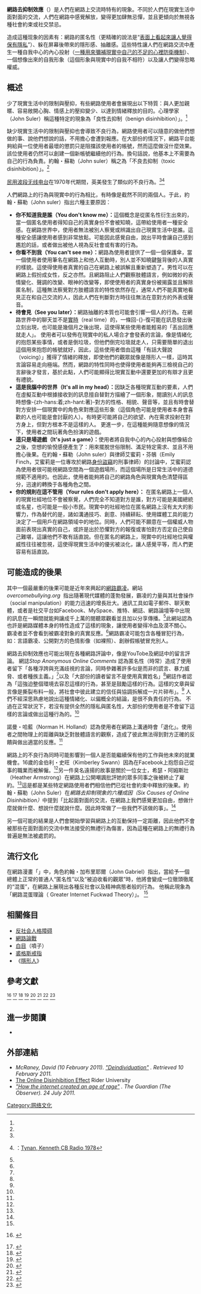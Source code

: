 {{TA|G1=IT}}
'''網路去抑制效應'''（{{lang-en|Online Disinhibition Effect}}）是人們在網路上交流時特有的現象。不同於人們在現實生活中面對面的交流，人們在網路中感覺解放，變得更加肆無忌憚，並且更傾向於無視各種社會約束或社交禁忌。

造成這種现象的因素有：網路的匿名性（更精確的說法是“[[网络隐私|表面上看起來讓人覺得保有隱私]]”）、躲在屏幕後帶來的隱形感、抽離感。這些特性讓人們在網路交流中產生一種自我中心的內心投射（[[心力内投|一種用來彌補現實中自己的不足的心裡防衛機制]]）、一個想像出來的自我形象（這個形象與現實中的自我不相符）以及讓人們變得忽略權威。

== 概述 ==
<span>少了現實生活中的限制與壓抑，有些網路使用者會展現出以下特質：與人更加親暱、容易敞開心胸、情感上的壓抑變少、以達到情緒釋放的目的。心理學家{{tsl|en|John_Suler|約翰・蘇勒}}（John Suler）稱這種特定的現象為「良性去抑制（benign disinhibition）」</span>。<ref name="Suler20040728"/>

缺少現實生活中的限制與壓抑也會導致不良行為，網路使用者可以隨意的做他們想做的事、說他們想說的話，不用擔心會遭到報應。在大部份的情況下，網路平台能夠給與一位使用者最壞的懲罰只是阻擋該使用者的帳號，然而這麼做沒什麼效果。該位使用者仍然可以創建一個新帳號繼續他的行為。換句話說，他基本上不需要為自己的行為負責。約翰・蘇勒（John suler）稱之為「不良去抑制（toxic disinhibition）<span>」。</span><ref name="Suler20040728"/>

[[民用波段无线电台|民用波段无线电台]]在1970年代期間，英美發生了類似的不良行為。<ref name="tynan19780220"/><ref name="Rudder2014">{{cite book|author=Christian Rudder|title=Dataclysm: Love, Sex, Race, and Identity--What Our Online Lives Tell Us about Our Offline Selves|url=https://books.google.com/books?id=-xEcAwAAQBAJ|date=9 September 2014|origyear=2014|pages=304pages|publisher=Crown/Archetype|isbn=978-0-385-34738-9}}：[https://books.google.com/books?id=-xEcAwAAQBAJ&pg=PT266&lpg=PT266&dq=Tynan,+Kenneth++CB+Radio+1978&source=bl&ots=ycMY66iqjD&sig=mkX7xA2Lvvl-6GH8ARWXBkZAg_I&sa=X&ved=0ahUKEwjV5Kfl1NLQAhUPkRQKHe6gCuoQ6AEIHjAA#v=onepage&q=Tynan%2C%20Kenneth%20%20CB%20Radio%201978&f=false Tynan, Kenneth  CB Radio 1978]</ref>

人們網路上的行為與現實中的行為相比，有時像是截然不同的兩個人。于此，約翰・蘇勒（John suler）指出六種主要原因：
*'''你不知道我是誰（You don't know me）：'''這個概念是從匿名性衍生出來的，當一個匿名使用者得知自己的真實身份不會被知曉，這帶給使用者一種安全感。在網路世界中，使用者無法被別人察覺或辨識出自己現實生活中是誰。這種安全感讓使用者感到非常放鬆。可能因此感覺自由，說出平時會讓自己感到尷尬的話，或者做出被他人視為反社會或有害的行為。
*'''你看不到我（You can't see me）：'''網路為使用者提供了一個一個保護傘，當一個使用者使用筆名在網路上和他人互動時，別人並不知曉鍵盤背後的人真實的樣貌。這使得使用者真實的自己在網路上被誤解且重新塑造了。男性可以在網路上假扮成女性，反之亦然。且網路阻止人們觀察肢體語言，例如微妙的表情變化、聲調的改變、眼神的改變等，即使使用者的真實身份被揭露並且解除匿名制，這種無法察覺對方肢體語言的特性依然存在，通常人們不能真實地看見正在和自己交流的人，因此人們在判斷對方時往往無法在意對方的外表或聲音。
*'''待會見（See you later）：'''網路抽離的本質也可能會引響一個人的行為。在網路世界中的聊天並不是[[實時|實時]]（real time）的，一條回-{}-復可能在訊息發出後立刻出現，也可能是幾個月之後出現，這使得某些使用者能輕易的「丟出回應就走人」。 使用者可以發佈在現實中的私人場合才會發表的言論，像是情緒化的抱怨某些事情，或者是倒垃圾，但他們倒完垃圾就走人，只需要簡單的退出這個用來抱怨的帳號就好，因此，這些使用者借由這種「有話大聲說（voicing）」獲得了情緒的釋放，即使他們的觀眾就像是隱形人一樣，這時其言論容易走向極端。然而，網路的特性同時也使得使用者能夠再三檢視自己的言辭後才發言，基於此點，人們可能顯得比現實互動中還要更加的有辯才且更有禮貌。
*'''這是我腦中的世界（It's all in my head）：'''因缺乏各種現實互動的要素，人們在虛擬互動中根據接收到的訊息擅自替對方描繪了一個形象，閱讀別人的訊息時想像-{zh-hans:着;zh-hant:著}-對方的性格、相貌、聲音等，並且有時會替對方安排一個現實中的角色來對應這些形象（這個角色可能是使用者本身會喜歡的人也可能是會討厭的人）。有時更可能將自己的欲望、內在需求投射在對方身上，但對方根本不是這樣的人。 更進一步，在這種能夠隨意想像的情況下，使用者之間玩著角色扮演的遊戲。
*'''這只是場遊戲（It's just a game）：'''使用者將自我中心的內心投射與想像結合之後，空想的愉悅感便產生了：用來擺脫世俗限制、滿足特定需求、並且不用擔心後果。在約翰・蘇勒（John suler）與律師艾蜜莉・芬鵸（Emily Finch，艾蜜莉是一位專攻於網路[[身份盗窃|身份盜竊]]的刑事律師）的討論中，艾蜜莉認為使用者很可能視網路空間為一個遊戲場所，而這個場所是日常生活中的道德規範不適用的。也因此，使用者能夠將自己的網路角色與現實角色清楚得區分，迅速的轉換于各種角色之間。 
*'''你的規則在這不管用（Your rules don't apply here）：''' 在匿名網路上一個人的現實社經地位不會被察覺，人們完全不知道對方是誰，對方可能是美國總統或名星，也可能是一般小市民。現實中的社經地位在匿名網路上沒有太大的影響力，作為替代的是，諸如溝通技巧、創意、持續耕耘、使用媒體工具的能力決定了一個用戶在網路領域中的地位。同時，人們可能不願意在一個權威人物面前表現出真實的自己，或許是出於恐懼對方的報復或害怕對方否定自己使自己難堪，這讓他們不敢有話直說。但在匿名的網路上，現實中的社經地位與權威性往往被忽視，這使得現實生活中的優劣被淡化，讓人感覺平等，而人們更容易有話直說。

== 可能造成的後果 ==
其中一個最嚴重的後果可能是近年來興起的[[網路霸凌|網路霸凌]]。網站''overcomebullying.org''  指出隨著現代媒體的蓬勃發展，霸凌的力量與其社會操作（social manipulation）的能力迅速的增長壯大。通訊工具如電子郵件、聊天軟體，或者是社交平台如Facebook、MySpace、推特、網誌、網路論壇等中出現的訊息在一瞬間就能夠讓成千上萬的閱聽眾觀看並且加以分享傳播。<ref name="Overcomebullying.org"/>此網站認為也許是網路媒體本身的特性造成了這樣的現象，讓使用者變得冷血及漠不關心。 霸凌者並不會看到被霸凌對象的真實反應。<ref name="Overcomebullying.org"/>網路霸凌可能包含各種冒犯行為，如：言語霸凌、公開對方的色情影像（如裸照）、創辦假帳號冒充別人。

網路去抑制效應也可能出現在各種網路評論中，像是YouTobe及網誌中的留言評論。
網誌''Stop Anonymous Online Comments'' 認為匿名性（時常）造成了使用者留下「各種浮誇與充滿歧視的言論，同時參雜著許多似是而非的謊言、暴力威脅、或者種族主義。」<ref name="stopanonymouscomments1" />以及「大部份的讀者留言不是使用真實姓名」<ref name="stopanonymouscomments1" />網誌作者認為「這強迫整個環境去容忍這樣的行為，甚至是鼓勵這樣的行為。這樣的文章與留言像是撕裂布料一般，將社會中彼此建立的信任與協調拆解成一片片碎布」。<ref name="stopanonymouscomments1" />
人們不經深思熟慮地說出這種情緒化、以偏概全的結論，是很不負責任的行為。
不過在正常狀況下，若沒有提供全然的隱私與匿名性，大部份的使用者是不會留下這樣的言論或做出這種行為的。<ref name="stopanonymouscomments1" />

諾曼・哈藍（Norman H. Holland）認為使用者在網路上溝通時會「退化」。使用者之間物理上的距離與缺乏對肢體語言的觀察，造成了彼此無法得到對方正確的反饋與做出適當的反應。<ref name="Holland"/>

網路上的不良行為同時可能影響到一個人是否能繼續保有他的工作與他未來的就業機會。16歲的金伯利・史旺（Kimberley Swann）因為在Facebook上抱怨自己從事的職業而被解僱。<ref name="BBC News"/>另一件臭名遠揚的故事是關於一位女士，希瑟・阿姆斯壯（Heather Armstrong）在網路上公開嘲諷批評她的眾多同事之後被終止了雇約。<ref name="PSYBLOG"/>這是都是某些特定網路使用者們相信他們已從社會約束中釋放的後果。約翰・蘇勒（John Suler）在''網路去抑制現象的六種成因（Six Causes of Online Disinhibition）''中提到「比起面對面的交流，在網路上我們感覺更加自由，想做什麼就做什麼、想說什麼就說什麼。因此時常做了一些我們不該做的事」。<ref name="PSYBLOG"/>

另一個可能的結果是人們會開始學習與網路上的互動保持一定距離，因此他們不會被那些在面對面的交流中無法接受的無禮行為傷害，因為這種在網路上的無禮行為普遍是無法被處罰的。

== 流行文化 ==
在網路漫畫「{{tsl|en|Penny Arcade}}」中，角色約翰・加布里耶爾（John Gabriel）指出，當給予一個總體上正常的普通人“匿名性”以及“被迫收看的觀眾”時，他將會變成一位徹頭徹尾的“混蛋”，在網路上展現出各種反社會以及精神病態者般的行為。
他稱此現象為「網路混蛋理論（ Greater Internet Fuckwad Theory）」。
<ref name="penny-arcade"/>

== 相關條目 ==
* [[反社会人格障碍|反社会人格障碍]]
* [[網路論戰|網路論戰]]
* [[白目|白目]]（噴子）
* [[裘格斯戒指|裘格斯戒指]]
* 《[[隱形人|隱形人]]》

== 參考文獻 ==
<div class="reflist">
<references>
<ref name="Suler20040728">{{cite journal |last=Suler |first=John |title=The Online Disinhibition Effect |journal=CyberPsychology & Behavior |year=2004 |volume=7 |issue=3 |pages=321–326 |doi=10.1089/1094931041291295 |url=http://online.liebertpub.com/doi/abs/10.1089/1094931041291295 |accessdate=10 March 2013 |archive-date=2016-05-22 |archive-url=https://web.archive.org/web/20160522005041/http://online.liebertpub.com/doi/abs/10.1089/1094931041291295 |dead-url=no }}</cite></ref>
<ref name="tynan19780220"><cite class="citation news">{{cite news| author=Tynan, Kenneth| date=1978-02-20| accessdate=2011-03-16| url=http://www.newyorker.com/archive/1978/02/20/1978_02_20_047_TNY_CARDS_000326477| authorlink=肯尼思·泰南| title=''Fifteen Years of the Salto Mortale''| publisher=The New Yorker| archive-date=2013-01-30| archive-url=https://archive.is/20130130045613/www.newyorker.com/archive/1978/02/20/1978_02_20_047_TNY_CARDS_000326477| dead-url=no}}</cite></ref>
<ref name="Overcomebullying.org">{{cite web |url=http://www.overcomebullying.org/cyber-bullying.html |title=Cyber Bullying |publisher=Overcomebullying.org |date=2015-01-21 |accessdate=2015-03-10 |archive-date=2020-11-26 |archive-url=https://web.archive.org/web/20201126071004/https://www.overcomebullying.org/cyber-bullying.html |dead-url=no }}</ref>
<ref name="stopanonymouscomments1"><cite class="citation web">{{cite web |archiveurl=https://web.archive.org/web/20110806232845/http://www.stopanonymouscomments.com/p/about-this-site.html |url=http://www.stopanonymouscomments.com:80/p/about-this-site.html |accessdate=2011-08-06 |archivedate=2011-08-06 |title=About This Site |publisher=Stop Anonymous Online Comments |deadurl=yes }}</cite>{{vc|time=2016-12-01}}</ref>
<ref name="Holland">{{cite web |url=http://www-usr.rider.edu/~suler/psycyber/holland.html |title=Psychology of Cyberspace - The Internet Regression |publisher=Usr.rider.edu |date= |accessdate=2015-03-10 |archive-date=2021-03-09 |archive-url=https://web.archive.org/web/20210309084932/http://www-usr.rider.edu/~suler/psycyber/holland.html |dead-url=no }}</ref>
<ref name="BBC News">{{cite web |url=http://news.bbc.co.uk/2/hi/uk_news/england/essex/7914415.stm |title=UK | England | Essex | Facebook remark teenager is fired |publisher=BBC News |date=2009-02-27 |accessdate=2015-03-10 |archive-date=2021-02-07 |archive-url=https://web.archive.org/web/20210207144735/http://news.bbc.co.uk/2/hi/uk_news/england/essex/7914415.stm |dead-url=no }}</ref>
<ref name="PSYBLOG">{{cite web |url=http://www.spring.org.uk/2010/08/six-causes-of-online-disinhibition.php |title=The Online Disinhibition Effect |publisher=Spring.org.uk |date=2015-03-05 |accessdate=2015-03-10 |archive-date=2021-02-26 |archive-url=https://web.archive.org/web/20210226225205/https://www.spring.org.uk/2010/08/six-causes-of-online-disinhibition.php |dead-url=no }}</ref>
<ref name="penny-arcade">{{cite web| url = http://www.penny-arcade.com/comic/2004/03/19| title = Green Blackboards (And Other Anomalies)| last1 = Holkins| first1 = Jerry| last2 = Krahulik| first2 = Mike| date = 2004-03-19| work = Penny-arcade.com| accessdate = 2015-03-10| archive-date = 2021-05-02| archive-url = https://web.archive.org/web/20210502125003/https://www.penny-arcade.com/comic/2004/03/19| dead-url = no}}</ref>
</references></div>

== 進一步閱讀 ==
* {{cite book |last=Joinson |first=Adam|date=2007 |title=Psychology and the Internet: Intrapersonal, interpersonal, and transpersonal implications  |chapterurl=https://books.google.co.uk/books?hl=en&lr=&id=_cyPiIDZy4YC&oi=fnd&pg=PA75&ots=MBmq-ly8n-&sig=4UDmV9kx5F7x7eN1W7XK_TtxrPM#v=onepage&q&f=false |location= |publisher=[[Academic_Press|Academic Press]] |pages={{{pages|392 pages}}} |isbn=978-0123694256 |chapter=Disinhibition and the Internet }}{{rp|75–92}}

== 外部連結 ==
* <cite class="citation web">McRaney, David (10 February 2011). </cite><cite class="citation web">[http://youarenotsosmart.com/2011/02/10/deindividuation/ "Deindividuation"] {{Wayback|url=http://youarenotsosmart.com/2011/02/10/deindividuation/ |date=20210228065147 }}<span class="reference-accessdate">. </span></cite><cite class="citation web"><span class="reference-accessdate">Retrieved <span class="nowrap">10 February</span> 2011</span>.</cite><span class="Z3988" title="ctx_ver=Z39.88-2004&rfr_id=info%3Asid%2Fen.wikipedia.org%3AOnline+disinhibition+effect&rft.aufirst=David&rft.aulast=McRaney&rft.btitle=Deindividuation&rft.date=2011-02-10&rft.genre=unknown&rft_id=http%3A%2F%2Fyouarenotsosmart.com%2F2011%2F02%2F10%2Fdeindividuation%2F&rft_val_fmt=info%3Aofi%2Ffmt%3Akev%3Amtx%3Abook"> </span>
* [http://users.rider.edu/~suler/psycyber/disinhibit.html The Online Disinhibition Effect] {{Wayback|url=http://users.rider.edu/~suler/psycyber/disinhibit.html |date=20210423015820 }} Rider University
* <cite class="citation news">[http://www.guardian.co.uk/technology/2011/jul/24/internet-anonymity-trolling-tim-adams "How the internet created an age of rage"] {{Wayback|url=http://www.guardian.co.uk/technology/2011/jul/24/internet-anonymity-trolling-tim-adams |date=20110724141114 }}. </cite><cite class="citation news">The Guardian (The Observer). 24 July 2011.</cite><span class="Z3988" title="ctx_ver=Z39.88-2004&rfr_id=info%3Asid%2Fen.wikipedia.org%3AOnline+disinhibition+effect&rft.atitle=How+the+internet+created+an+age+of+rage&rft.date=2011-07-24&rft.genre=article&rft_id=http%3A%2F%2Fwww.guardian.co.uk%2Ftechnology%2F2011%2Fjul%2F24%2Finternet-anonymity-trolling-tim-adams&rft_val_fmt=info%3Aofi%2Ffmt%3Akev%3Amtx%3Ajournal"> </span>

[[Category:网络文化|Category:网络文化]]